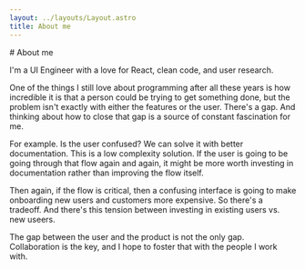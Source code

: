 ```yaml
---
layout: ../layouts/Layout.astro
title: About me
---
```



<div class="py-16 border-b">
  <About />
</div>

<PostWrapper>
# About me

I'm a UI Engineer with a love for React, clean code, and user research.

One of the things I still love about programming after all these years is how
incredible it is that a person could be trying to get something done, but the
problem isn't exactly with either the features or the user. There's a gap. And
thinking about how to close that gap is a source of constant fascination for
me.


For example. Is the user confused? We can solve it with better documentation.
This is a low complexity solution. If the user is going to be going through
that flow again and again, it might be more worth investing in documentation
rather than improving the flow itself.



Then again, if the flow is critical, then a confusing interface is going to
make onboarding new users and customers more expensive. So there's a tradeoff.
And there's this tension between investing in existing users vs. new useers.



The gap between the user and the product is not the only gap. Collaboration is
the key, and I hope to foster that with the people I work with.

</PostWrapper>

